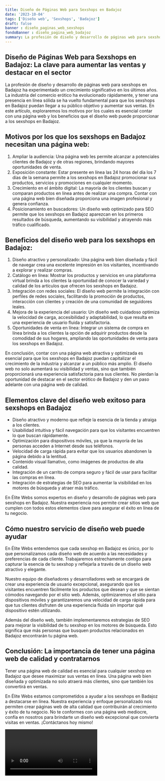 ```yaml
---
title: Diseño de Páginas Web para Sexshops en Badajoz
date: '2023-10-04'
tags: ['Diseño web', 'Sexshops', 'Badajoz']
draft: false
banner : diseño_paginas_web_sexshops
fondoBanner : diseño_pagina_web_badajoz
summary: La profesión de diseño y desarrollo de páginas web para sexshops en Badajoz ha experimentado un crecimiento significativo en los últimos años. La industria del comercio erótico ha evolucionado rápidamente, y tener una presencia en línea sólida se ha vuelto fundamental para que los sexshops en Badajoz puedan llegar a su público objetivo y aumentar sus ventas. En este artículo, exploraremos los motivos por los cuales es esencial contar con una página web y los beneficios que el diseño web puede proporcionar a los sexshops en Badajoz.
---
```


## Diseño de Páginas Web para Sexshops en Badajoz: La clave para aumentar las ventas y destacar en el sector

La profesión de diseño y desarrollo de páginas web para sexshops en Badajoz ha experimentado un crecimiento significativo en los últimos años. La industria del comercio erótico ha evolucionado rápidamente, y tener una presencia en línea sólida se ha vuelto fundamental para que los sexshops en Badajoz puedan llegar a su público objetivo y aumentar sus ventas. En este artículo, exploraremos los motivos por los cuales es esencial contar con una página web y los beneficios que el diseño web puede proporcionar a los sexshops en Badajoz.

## Motivos por los que los sexshops en Badajoz necesitan una página web:

1. Ampliar la audiencia: Una página web les permite alcanzar a potenciales clientes de Badajoz y de otras regiones, brindando mayores oportunidades de venta.
2. Exposición constante: Estar presente en línea las 24 horas del día los 7 días de la semana permite a los sexshops en Badajoz promocionar sus productos, servicios y promociones en cualquier momento.
3. Crecimiento en el ámbito digital: La mayoría de los clientes buscan y comparan productos en línea antes de realizar una compra. Contar con una página web bien diseñada proporciona una imagen profesional y genera confianza.
4. Posicionamiento en buscadores: Un diseño web optimizado para SEO permite que los sexshops en Badajoz aparezcan en los primeros resultados de búsqueda, aumentando su visibilidad y atrayendo más tráfico cualificado.

## Beneficios del diseño web para los sexshops en Badajoz:

1. Diseño atractivo y personalizado: Una página web bien diseñada y fácil de navegar crea una excelente impresión en los visitantes, incentivando a explorar y realizar compras.
2. Catálogo en línea: Mostrar los productos y servicios en una plataforma virtual brinda a los clientes la oportunidad de conocer la variedad y calidad de los artículos que ofrecen los sexshops en Badajoz.
3. Integración con redes sociales: El diseño web permite la integración con perfiles de redes sociales, facilitando la promoción de productos, interacción con clientes y creación de una comunidad de seguidores leales.
4. Mejora de la experiencia del usuario: Un diseño web cuidadoso optimiza la velocidad de carga, accesibilidad y adaptabilidad, lo que resulta en una experiencia de usuario fluida y satisfactoria.
5. Oportunidades de venta en línea: Integrar un sistema de compra en línea brinda a los clientes la opción de adquirir productos desde la comodidad de sus hogares, ampliando las oportunidades de venta para los sexshops en Badajoz.

En conclusión, contar con una página web atractiva y optimizada es esencial para que los sexshops en Badajoz puedan capitalizar el crecimiento de la industria y alcanzar a un público más amplio. El diseño web no solo aumentará su visibilidad y ventas, sino que también proporcionará una experiencia satisfactoria para sus clientes. No pierdan la oportunidad de destacar en el sector erótico de Badajoz y den un paso adelante con una página web de calidad.

<GifSeo />

<Cta />

## Elementos clave del diseño web exitoso para sexshops en Badajoz

- Diseño atractivo y moderno que refleje la esencia de la tienda y atraiga a los clientes.
- Usabilidad intuitiva y fácil navegación para que los visitantes encuentren lo que buscan rápidamente.
- Optimización para dispositivos móviles, ya que la mayoría de las personas acceden a Internet desde sus teléfonos.
- Velocidad de carga rápida para evitar que los usuarios abandonen la página debido a la lentitud.
- Contenido visual llamativo, como imágenes de productos de alta calidad.
- Integración de un carrito de compra seguro y fácil de usar para facilitar las compras en línea.
- Integración de estrategias de SEO para aumentar la visibilidad en los motores de búsqueda y atraer más tráfico.

En Élite Webs somos expertos en diseño y desarrollo de páginas web para sexshops en Badajoz. Nuestra experiencia nos permite crear sitios web que cumplen con todos estos elementos clave para asegurar el éxito en línea de tu negocio.

## Cómo nuestro servicio de diseño web puede ayudar

En Élite Webs entendemos que cada sexshop en Badajoz es único, por lo que personalizamos cada diseño web de acuerdo a las necesidades y preferencias de cada cliente. Trabajaremos estrechamente contigo para capturar la esencia de tu sexshop y reflejarla a través de un diseño web atractivo y elegante.

Nuestro equipo de diseñadores y desarrolladores web se encargará de crear una experiencia de usuario excepcional, asegurando que los visitantes encuentren fácilmente los productos que desean y que se sientan cómodos navegando por el sitio web. Además, optimizaremos el sitio para dispositivos móviles y garantizaremos una velocidad de carga rápida para que tus clientes disfruten de una experiencia fluida sin importar qué dispositivo estén utilizando.

Además del diseño web, también implementaremos estrategias de SEO para mejorar la visibilidad de tu sexshop en los motores de búsqueda. Esto significa que más personas que busquen productos relacionados en Badajoz encontrarán tu página web.

## Conclusión: La importancia de tener una página web de calidad y contratarnos

Tener una página web de calidad es esencial para cualquier sexshop en Badajoz que desee maximizar sus ventas en línea. Una página web bien diseñada y optimizada no solo atraerá más clientes, sino que también los convertirá en ventas.

En Élite Webs estamos comprometidos a ayudar a los sexshops en Badajoz a destacarse en línea. Nuestra experiencia y enfoque personalizado nos permiten crear páginas web de alta calidad que contribuirán al crecimiento y éxito de tu negocio. No te conformes con una página web mediocre, confía en nosotros para brindarte un diseño web excepcional que convierta visitas en ventas. ¡Contáctanos hoy mismo!

<Video />

<CtaBot job='Sexshops' city='Badajoz'/>

<Gmaps query='Badajoz+españa+maps' />